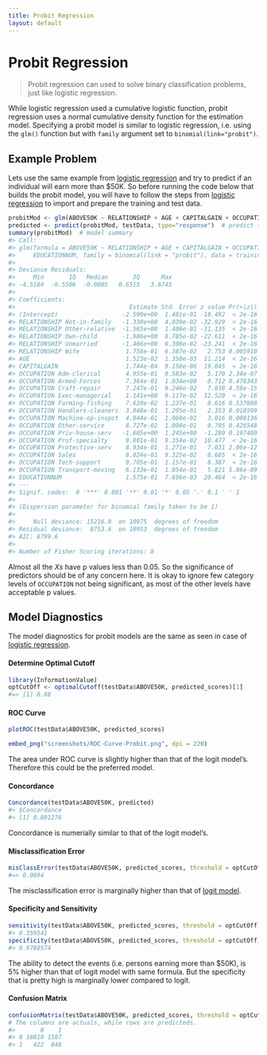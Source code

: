 ```yaml
---
title: Probit Regression
layout: default
---
```

# Probit Regression

> Probit regression can used to solve binary classification problems, just like logistic regression. 

While logistic regression used a cumulative logistic function, probit regression uses a normal cumulative density function for the estimation model. Specifying a probit model is similar to logistic regression, i.e. using the `glm()` function but with `family` argument set to `binomial(link="probit")`.

## Example Problem

Lets use the same example from [logistic regression](Logistic-Regression-With-R.html) and try to predict if an individual will earn more than $50K. So before running the code below that builds the probit model, you will have to follow the steps from [logistic regression](http://r-statistics.co/Logistic-Regression-With-R.html#Create Training and Test Samples) to import and prepare the training and test data.

```r
probitMod <- glm(ABOVE50K ~ RELATIONSHIP + AGE + CAPITALGAIN + OCCUPATION + EDUCATIONNUM, data=trainingData, family=binomial(link="probit"))  # build the logit model
predicted <- predict(probitMod, testData, type="response")  # predict the probability scores
summary(probitMod)  # model summary
#> Call:
#> glm(formula = ABOVE50K ~ RELATIONSHIP + AGE + CAPITALGAIN + OCCUPATION + 
#>     EDUCATIONNUM, family = binomial(link = "probit"), data = trainingData)
#> 
#> Deviance Residuals: 
#>     Min       1Q   Median       3Q      Max  
#> -4.5104  -0.5506  -0.0005   0.6515   3.6745  
#> 
#> Coefficients:
#>                                Estimate Std. Error z value Pr(>|z|)    
#> (Intercept)                  -2.590e+00  1.401e-01 -18.492  < 2e-16 ***
#> RELATIONSHIP Not-in-family   -1.330e+00  4.039e-02 -32.929  < 2e-16 ***
#> RELATIONSHIP Other-relative  -1.565e+00  1.406e-01 -11.135  < 2e-16 ***
#> RELATIONSHIP Own-child       -1.986e+00  8.785e-02 -22.611  < 2e-16 ***
#> RELATIONSHIP Unmarried       -1.466e+00  6.308e-02 -23.241  < 2e-16 ***
#> RELATIONSHIP Wife             1.758e-01  6.387e-02   2.753 0.005910 ** 
#> AGE                           1.523e-02  1.358e-03  11.214  < 2e-16 ***
#> CAPITALGAIN                   1.744e-04  9.158e-06  19.045  < 2e-16 ***
#> OCCUPATION Adm-clerical       4.955e-01  9.583e-02   5.170 2.34e-07 ***
#> OCCUPATION Armed-Forces       7.364e-01  1.034e+00   0.712 0.476343    
#> OCCUPATION Craft-repair       7.247e-01  9.246e-02   7.838 4.59e-15 ***
#> OCCUPATION Exec-managerial    1.141e+00  9.117e-02  12.520  < 2e-16 ***
#> OCCUPATION Farming-fishing    7.620e-02  1.237e-01   0.616 0.537808    
#> OCCUPATION Handlers-cleaners  3.048e-01  1.295e-01   2.353 0.018599 *  
#> OCCUPATION Machine-op-inspct  4.044e-01  1.060e-01   3.816 0.000136 ***
#> OCCUPATION Other-service      8.727e-02  1.098e-01   0.795 0.426548    
#> OCCUPATION Priv-house-serv   -1.605e+00  1.245e+00  -1.289 0.197400    
#> OCCUPATION Prof-specialty     9.801e-01  9.354e-02  10.477  < 2e-16 ***
#> OCCUPATION Protective-serv    8.934e-01  1.271e-01   7.031 2.06e-12 ***
#> OCCUPATION Sales              8.024e-01  9.325e-02   8.605  < 2e-16 ***
#> OCCUPATION Tech-support       9.705e-01  1.157e-01   8.387  < 2e-16 ***
#> OCCUPATION Transport-moving   6.133e-01  1.054e-01   5.821 5.86e-09 ***
#> EDUCATIONNUM                  1.575e-01  7.696e-03  20.464  < 2e-16 ***
#> ---
#> Signif. codes:  0 '***' 0.001 '**' 0.01 '*' 0.05 '.' 0.1 ' ' 1
#> 
#> (Dispersion parameter for binomial family taken to be 1)
#> 
#>     Null deviance: 15216.0  on 10975  degrees of freedom
#> Residual deviance:  8753.6  on 10953  degrees of freedom
#> AIC: 8799.6
#> 
#> Number of Fisher Scoring iterations: 8
```

Almost all the $Xs$ have p values less than 0.05. So the significance of predictors should be of any concern here. It is okay to ignore few category levels of `OCCUPATION` not being significant, as most of the other levels have acceptable p values.

## Model Diagnostics

The model diagnostics for probit models are the same as seen in case of [logistic regression](http://r-statistics.co/Logistic-Regression-With-R.html#Model Diagnostics). 

#### Determine Optimal Cutoff
```r
library(InformationValue)
optCutOff <- optimalCutoff(testData$ABOVE50K, predicted_scores)[1] 
#=> [1] 0.88
```

#### ROC Curve
```r
plotROC(testData$ABOVE50K, predicted_scores)
```

```r
embed_png("screenshots/ROC-Curve-Probit.png", dpi = 220)
```

The area under ROC curve is slightly higher than that of the logit model's. Therefore this could be the preferred model.

#### Concordance

```r
Concordance(testData$ABOVE50K, predicted)
#> $Concordance
#> [1] 0.891276
```

Concordance is numerially similar to that of the logit model's.

#### Misclassification Error
```r
misClassError(testData$ABOVE50K, predicted_scores, threshold = optCutOff)
#=> 0.0894
```
The misclassification error is marginally higher than that of [logit model](http://r-statistics.co/Logistic-Regression-With-R.html#Model Diagnostics).


#### Specificity and Sensitivity
```r
sensitivity(testData$ABOVE50K, predicted_scores, threshold = optCutOff)
#> 0.359541
specificity(testData$ABOVE50K, predicted_scores, threshold = optCutOff)
#> 0.9780574
```
The ability to detect the events (i.e. persons earning more than $50K), is 5% higher than that of logit model with same formula. But the specificity that is pretty high is marginally lower compared to logit. 


#### Confusion Matrix
```r
confusionMatrix(testData$ABOVE50K, predicted_scores, threshold = optCutOff)
# The columns are actuals, while rows are predicteds.
#>       0    1
#> 0 18810 1507
#> 1   422  846
```



